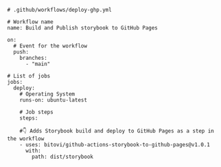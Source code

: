 ```shell
# .github/workflows/deploy-ghp.yml

# Workflow name
name: Build and Publish storybook to GitHub Pages

on:
  # Event for the workflow
  push:
    branches:
      - "main"

# List of jobs
jobs:
  deploy:
    # Operating System
    runs-on: ubuntu-latest

    # Job steps
    steps:

    #👇 Adds Storybook build and deploy to GitHub Pages as a step in the workflow
    - uses: bitovi/github-actions-storybook-to-github-pages@v1.0.1
      with:
        path: dist/storybook
```
